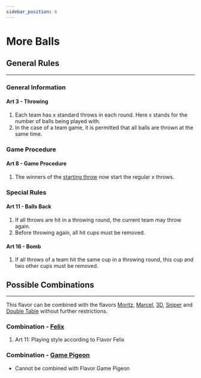 ```yaml
---
sidebar_position: 6
---
```


# More Balls

<FlavorPreamble />

## General Rules

<hr />

### General Information

#### Art 3 - Throwing

1. Each team has <Highlight>x</Highlight> standard throws in each round. <Highlight>Here x stands for the number of balls being played with.</Highlight>
2. In the case of a team game, it is permitted that <Highlight>all</Highlight> balls are thrown at the same time.

### Game Procedure

#### Art 8 - Game Procedure

1. The winners of the [starting throw](../regelwerk.mdx#art-7---deciding-the-order-and-side) now start the regular <Highlight>x</Highlight> throws.

### Special Rules

#### Art 11 - Balls Back

1. If <Highlight>all</Highlight> throws are hit in a throwing round, the current team may throw again.
2. Before throwing again, <Highlight>all</Highlight> hit cups must be removed.

#### Art 16 - Bomb

1. If <Highlight>all</Highlight> throws of a team hit the same cup in a throwing round, this cup and two other cups must be removed.

## Possible Combinations

<hr />

This flavor can be combined with the flavors [Moritz](moritz), [Marcel](marcel), [3D](3d), [Sniper](sniper) and [Double Table](double_table) without further restrictions.

### Combination - [Felix](felix)

1. Art 11: Playing style according to Flavor Felix

### Combination - [Game Pigeon](game_pigeon)

-   Cannot be combined with Flavor Game Pigeon